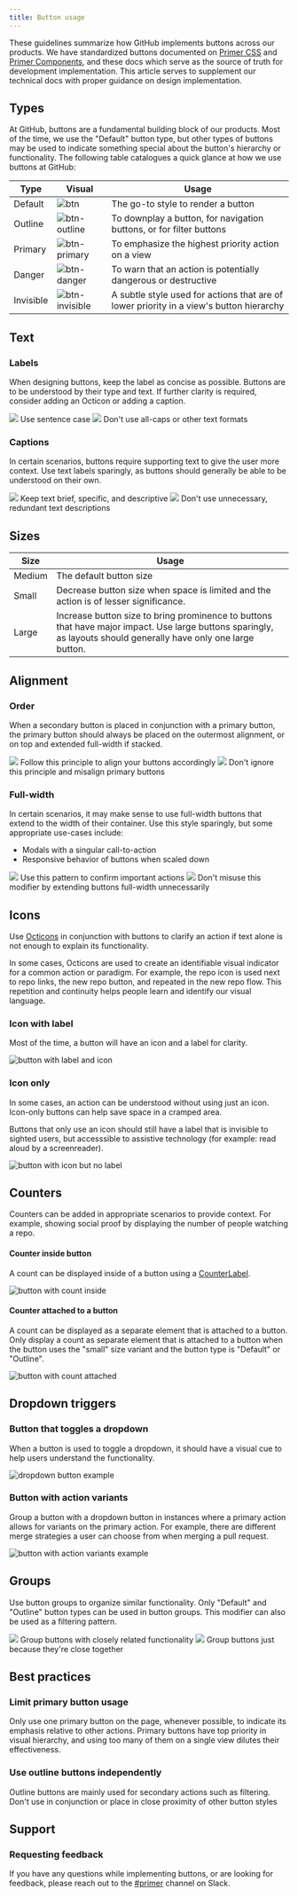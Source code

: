 ```yaml
---
title: Button usage
---
```


These guidelines summarize how GitHub implements buttons across our products. We have standardized buttons documented on [Primer CSS](https://primer.style/css/) and [Primer Components](https://primer.style/components), and these docs which serve as the source of truth for development implementation. This article serves to supplement our technical docs with proper guidance on design implementation.

## Types

At GitHub, buttons are a fundamental building block of our products. Most of the time, we use the "Default" button type, but other types of buttons may be used to indicate something special about the button's hierarchy or functionality. The following table catalogues a quick glance at how we use buttons at GitHub:

| Type      | Visual                                                                                                                 | Usage                                                                                   |
| --------- | ---------------------------------------------------------------------------------------------------------------------- | --------------------------------------------------------------------------------------- |
| Default   | ![btn](https://user-images.githubusercontent.com/2313998/130091137-4f65a6cd-a890-434d-8ec7-292417f149af.png)           | The go-to style to render a button                                                      |
| Outline   | ![btn-outline](https://user-images.githubusercontent.com/2313998/130091138-3e548b4a-0f31-45fb-beed-70aaf7c6b4f2.png)   | To downplay a button, for navigation buttons, or for filter buttons                     |
| Primary   | ![btn-primary](https://user-images.githubusercontent.com/2313998/129806123-d7001d50-2900-435e-bb6b-f8289de1a415.png)   | To emphasize the highest priority action on a view                                      |
| Danger    | ![btn-danger](https://user-images.githubusercontent.com/2313998/130091133-a48deda5-089a-4e1d-ac6b-a058a5c2497f.png)    | To warn that an action is potentially dangerous or destructive                          |
| Invisible | ![btn-invisible](https://user-images.githubusercontent.com/2313998/129628226-bbb0aae4-8cba-4175-aa0f-33a6213f4f67.png) | A subtle style used for actions that are of lower priority in a view's button hierarchy |

## Text

### Labels

When designing buttons, keep the label as concise as possible. Buttons are to be understood by their type and text. If further clarity is required, consider adding an Octicon or adding a caption.

<DoDontContainer>
  <Do>
    <img src="https://user-images.githubusercontent.com/24916540/52501276-d3330080-2b94-11e9-954e-38c0f09f8ca1.png" />
    <Caption>Use sentence case</Caption>
  </Do>
  <Dont>
    <img src="https://user-images.githubusercontent.com/24916540/52501272-d3330080-2b94-11e9-8829-7d12aae36ba1.png" />
    <Caption>Don't use all-caps or other text formats</Caption>
  </Dont>
</DoDontContainer>

### Captions

In certain scenarios, buttons require supporting text to give the user more context. Use text labels sparingly, as buttons should generally be able to be understood on their own.

<DoDontContainer>
  <Do>
    <img src="https://user-images.githubusercontent.com/24916540/52501400-1b522300-2b95-11e9-8c47-71af68cfaeec.png" />
    <Caption>Keep text brief, specific, and descriptive</Caption>
  </Do>
  <Dont>
    <img src="https://user-images.githubusercontent.com/24916540/53110379-cbfee180-3508-11e9-8762-04e3c8979afb.png" />
    <Caption>Don't use unnecessary, redundant text descriptions</Caption>
  </Dont>
</DoDontContainer>

## Sizes

| Size      | Usage                                                                                                                                                            |
| --------- | ---------------------------------------------------------------------------------------------------------------------------------------------------------------- |
| Medium    | The default button size                                                                                                                                          |
| Small     | Decrease button size when space is limited and the action is of lesser significance.                                                                             |
| Large     | Increase button size to bring prominence to buttons that have major impact. Use large buttons sparingly, as layouts should generally have only one large button. |

## Alignment

### Order

When a secondary button is placed in conjunction with a primary button, the primary button should always be placed on the outermost alignment, or on top and extended full-width if stacked.

<DoDontContainer>
  <Do>
    <img src="https://user-images.githubusercontent.com/2313998/129807268-f6db63e7-c3c8-48e3-844f-a68daa7f52a1.png" />
    <Caption>Follow this principle to align your buttons accordingly</Caption>
  </Do>
  <Dont>
    <img src="https://user-images.githubusercontent.com/2313998/129807410-984487b7-4088-4a12-bdac-07e1123b68dc.png" />
    <Caption>Don't ignore this principle and misalign primary buttons</Caption>
  </Dont>
</DoDontContainer>

### Full-width

In certain scenarios, it may make sense to use full-width buttons that extend to the width of their container. Use this style sparingly, but some appropriate use-cases include:

- Modals with a singular call-to-action
- Responsive behavior of buttons when scaled down

<DoDontContainer>
  <Do>
    <img src="https://user-images.githubusercontent.com/2313998/129805857-a554da0c-38d5-48da-b717-a4fa843d3aba.png" />
    <Caption>Use this pattern to confirm important actions</Caption>
  </Do>
  <Dont>
    <img src="https://user-images.githubusercontent.com/2313998/129805859-da4774ab-34ee-4d65-98b4-801707b7875c.png" />
    <Caption>Don't misuse this modifier by extending buttons full-width unnecessarily</Caption>
  </Dont>
</DoDontContainer>

## Icons

Use [Octicons](https://primer.style/octicons/) in conjunction with buttons to clarify an action if text alone is not enough to explain its functionality.

In some cases, Octicons are used to create an identifiable visual indicator for a common action or paradigm. For example, the repo icon is used next to repo links, the new repo button, and repeated in the new repo flow. This repetition and continuity helps people learn and identify our visual language.

### Icon with label

Most of the time, a button will have an icon and a label for clarity.

![button with label and icon](https://user-images.githubusercontent.com/2313998/129626583-22dce7ca-611f-42c7-9a51-2ba1551bb5f5.png)

### Icon only

In some cases, an action can be understood without using just an icon. Icon-only buttons can help save space in a cramped area.

Buttons that only use an icon should still have a label that is invisible to sighted users, but accesssible to assistive technology (for example: read aloud by a screenreader).

![button with icon but no label](https://user-images.githubusercontent.com/2313998/129626586-378e2b7f-7300-4804-93fb-c88f7f22407e.png)

## Counters

Counters can be added in appropriate scenarios to provide context. For example, showing social proof by displaying the number of people watching a repo.

#### Counter inside button

A count can be displayed inside of a button using a [CounterLabel](https://primer.style/react/CounterLabel).

![button with count inside](https://user-images.githubusercontent.com/2313998/129626580-465111c8-9237-4e33-af42-b2e830ea9cc3.png)

#### Counter attached to a button

A count can be displayed as a separate element that is attached to a button. Only display a count as separate element that is attached to a button when the button uses the "small" size variant and the button type is "Default" or "Outline".

![button with count attached](https://user-images.githubusercontent.com/2313998/129626579-a2f17327-1b6e-43b4-8971-5b9a24f96dda.png)

## Dropdown triggers

### Button that toggles a dropdown

When a button is used to toggle a dropdown, it should have a visual cue to help users understand the functionality.

![dropdown button example](https://user-images.githubusercontent.com/2313998/129630903-d66a1ec8-51b5-4ed8-9a28-8ef90518b1c0.png)

### Button with action variants

Group a button with a dropdown button in instances where a primary action allows for variants on the primary action. For example, there are different merge strategies a user can choose from when merging a pull request.

![button with action variants example](https://user-images.githubusercontent.com/2313998/129630910-8c21b316-e6d6-4fb9-b7c2-2d21283a4e86.png)

## Groups

Use button groups to organize similar functionality. Only "Default" and "Outline" button types can be used in button groups. This modifier can also be used as a filtering pattern.

<DoDontContainer>
  <Do>
    <img src="https://user-images.githubusercontent.com/2313998/129626573-125289b2-c286-4d64-a228-905661ed1445.png" />
    <Caption>Group buttons with closely related functionality</Caption>
  </Do>
  <Dont>
    <img src="https://user-images.githubusercontent.com/2313998/129626578-a42786bf-9ff7-48a8-b755-d6e52541dd3d.png" />
    <Caption>Group buttons just because they're close together</Caption>
  </Dont>
</DoDontContainer>

## Best practices

### Limit primary button usage

Only use one primary button on the page, whenever possible, to indicate its emphasis relative to other actions. Primary buttons have top priority in visual hierarchy, and using too many of them on a single view dilutes their effectiveness.

### Use outline buttons independently

Outline buttons are mainly used for secondary actions such as filtering. Don't use in conjunction or place in close proximity of other button styles

## Support

### Requesting feedback

If you have any questions while implementing buttons, or are looking for feedback, please reach out to the [#primer](https://github.slack.com/archives/CSGAVNZ19) channel on Slack.
